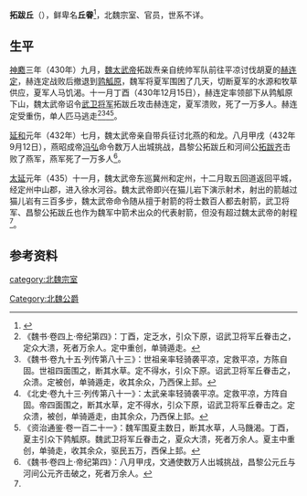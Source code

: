 '''拓跋丘'''（{{bd||？|？||catIdx=y}}），鲜卑名'''丘眷'''<ref name=autogenerated1>{{Citation| author=罗新| year=2005年| title=《跋北魏太武帝东巡碑》| periodical=《北大史学》| volume=| issue=00期| pages=62-66| url=http://www.cnki.com.cn/Article/CJFDTotal-BDSX200500012.htm| doi=| oclc=| accessdate=2020-08-02| archive-date=2020-09-05| archive-url=https://web.archive.org/web/20200905104957/http://www.cnki.com.cn/Article/CJFDTotal-BDSX200500012.htm| dead-url=no}}</ref>，北魏宗室、官员，世系不详。

==生平==
[[神䴥|神䴥]]三年（430年）九月，[[魏太武帝|魏太武帝]]拓跋焘亲自统帅军队前往平凉讨伐胡夏的[[赫连定|赫连定]]，赫连定战败后撤退到[[鹑觚原|鹑觚原]]，魏军将夏军围困了几天，切断夏军的水源和牧草供应，夏军人马饥渴。十一月丁酉（430年12月15日），赫连定率领部下从鹑觚原下山，魏太武帝诏令[[武卫将军|武卫将军]]拓跋丘攻击赫连定，夏军溃败，死了一万多人。赫连定受重伤，单人匹马逃走<ref>《魏书·卷四上·帝纪第四》：丁酉，定乏水，引众下原，诏武卫将军丘眷击之，定众大溃，死者万余人。定中重创，单骑遁走。</ref><ref>《魏书·卷九十五·列传第八十三》：世祖亲率轻骑袭平凉，定救平凉，方陈自固。世祖四面围之，断其水草。定不得水，引众下原。诏武卫将军丘眷击之，众溃。定被创，单骑遁走，收其余众，乃西保上邽。</ref><ref>《北史·卷九十三·列传第八十一》：太武亲率轻骑袭平凉。定救平凉，方阵自固。帝四面围之，断其水草，定不得水，引众下原，诏武卫将军丘眷击之。定众溃，被创，单骑遁走，由其余众，乃西保上邽。</ref><ref>《资治通鉴·卷一百二十一》：魏军围夏主数日，断其水草，人马饑渴。丁酉，夏主引众下鹑觚原。魏武卫将军丘眷击之，夏众大溃，死者万余人。夏主中重创，单骑走，收其余众，驱民五万，西保上邽。</ref>。

[[延和_(北魏)|延和]]元年（432年）七月，魏太武帝亲自带兵征讨北燕的和龙。八月甲戌（432年9月12日），燕昭成帝[[冯弘|冯弘]]命令数万人出城挑战，昌黎公拓跋丘和河间公[[拓跋齐|拓跋齐]]击败了燕军，燕军死了一万多人<ref>《魏书·卷四上·帝纪第四》：八月甲戌，文通使数万人出城挑战，昌黎公元丘与河间公元齐击破之，死者万余人。</ref>。

[[太延|太延]]元年（435）十一月，魏太武帝东巡冀州和定州，十二月取五回道返回平城，经定州中山郡，进入徐水河谷。魏太武帝即兴在猫儿岩下演示射术，射出的箭越过猫儿岩有三百多步，魏太武帝命令随从擅于射箭的将士数百人都去射箭，武卫将军、昌黎公拓跋丘也作为魏军中箭术出众的代表射箭，但没有超过魏太武帝的射程<ref name=autogenerated1 />。

== 参考资料 ==
{{reflist}}

[[category:北魏宗室|category:北魏宗室]]
[[Category:北魏公爵|Category:北魏公爵]]